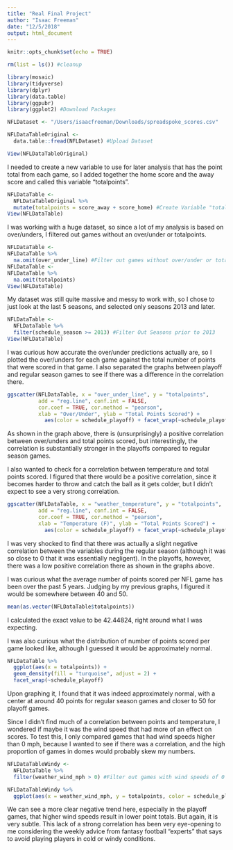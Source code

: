 ```yaml
---
title: "Real Final Project"
author: "Isaac Freeman"
date: "12/5/2018"
output: html_document
---
```


```r
knitr::opts_chunk$set(echo = TRUE)
```

```r
rm(list = ls()) #cleanup
```

```r
library(mosaic)
library(tidyverse)
library(dplyr)
library(data.table)
library(ggpubr)
library(ggplot2) #Download Packages
```

```r
NFLDataset <- "/Users/isaacfreeman/Downloads/spreadspoke_scores.csv"

NFLDataTableOriginal <-
  data.table::fread(NFLDataset) #Upload Dataset
```

```r
View(NFLDataTableOriginal)
```
I needed to create a new variable to use for later analysis that has the point total from each game, so I added together the home score and the away score and called this variable "totalpoints".
```r
NFLDataTable <-
  NFLDataTableOriginal %>%
  mutate(totalpoints = score_away + score_home) #Create Variable "totalpoints"
View(NFLDataTable)
```
I was working with a huge dataset, so since a lot of my analysis is based on over/unders, I filtered out games without an over/under or totalpoints.
```r
NFLDataTable <-
NFLDataTable %>%
  na.omit(over_under_line) #Filter out games without over/under or totalpoints
NFLDataTable <-
NFLDataTable %>%
  na.omit(totalpoints)
View(NFLDataTable)
```
My dataset was still quite massive and messy to work with, so I chose to just look at the last 5 seasons, and selected only seasons 2013 and later.
```r
NFLDataTable <-
  NFLDataTable %>%
  filter(schedule_season >= 2013) #Filter Out Seasons prior to 2013
View(NFLDataTable)
```
I was curious how accurate the over/under predictions actually are, so I plotted the over/unders for each game against the total number of points that were scored in that game.  I also separated the graphs between playoff and regular season games to see if there was a difference in the correlation there.
```r
ggscatter(NFLDataTable, x = "over_under_line", y = "totalpoints", 
          add = "reg.line", conf.int = FALSE, 
          cor.coef = TRUE, cor.method = "pearson",
          xlab = "Over/Under", ylab = "Total Points Scored") +
            aes(color = schedule_playoff) + facet_wrap(~schedule_playoff) #Test Correlation Between Over/Under and Total Points Scored
```
As shown in the graph above, there is (unsurprisingly) a positive correlation between over/unders and total points scored, but interestingly, the correlation is substantially stronger in the playoffs compared to regular season games.

I also wanted to check for a correlation between temperature and total points scored.  I figured that there would be a positive correlation, since it becomes harder to throw and catch the ball as it gets colder, but I didn't expect to see a very strong correlation.
```r
ggscatter(NFLDataTable, x = "weather_temperature", y = "totalpoints", 
          add = "reg.line", conf.int = FALSE, 
          cor.coef = TRUE, cor.method = "pearson",
          xlab = "Temperature (F)", ylab = "Total Points Scored") +
            aes(color = schedule_playoff) + facet_wrap(~schedule_playoff) #Test Correlation Between Temperature and Total Points Scored
```
I was very shocked to find that there was actually a slight negative correlation between the variables during the regular season (although it was so close to 0 that it was essentially negligent).  In the playoffs, however, there was a low positive correlation there as shown in the graphs above.

I was curious what the average number of points scored per NFL game has been over the past 5 years.  Judging by my previous graphs, I figured it would be somewhere between 40 and 50.

```r
mean(as.vector(NFLDataTable$totalpoints))
```
I calculated the exact value to be 42.44824, right around what I was expecting.

I was also curious what the distribution of number of points scored per game looked like, although I guessed it would be approximately normal.
```r
NFLDataTable %>%
  ggplot(aes(x = totalpoints)) + 
  geom_density(fill = "turquoise", adjust = 2) +
  facet_wrap(~schedule_playoff)
```
Upon graphing it, I found that it was indeed approximately normal, with a center at around 40 points for regular season games and closer to 50 for playoff games.

Since I didn't find much of a correlation between points and temperature, I wondered if maybe it was the wind speed that had more of an effect on scores.  To test this, I only compared games that had wind speeds higher than 0 mph, because I wanted to see if there was a correlation, and the high proportion of games in domes would probably skew my numbers.

```r
NFLDataTableWindy <-
  NFLDataTable %>%
  filter(weather_wind_mph > 0) #Filter out games with wind speeds of 0
```

```r
NFLDataTableWindy %>%
  ggplot(aes(x = weather_wind_mph, y = totalpoints, color = schedule_playoff)) + stat_smooth() + geom_point(alpha = 0)
```
We can see a more clear negative trend here, especially in the playoff games, that higher wind speeds result in lower point totals.  But again, it is very subtle.  This lack of a strong correlation has been very eye-opening to me considering the weekly advice from fantasy football "experts" that says to avoid playing players in cold or windy conditions.
